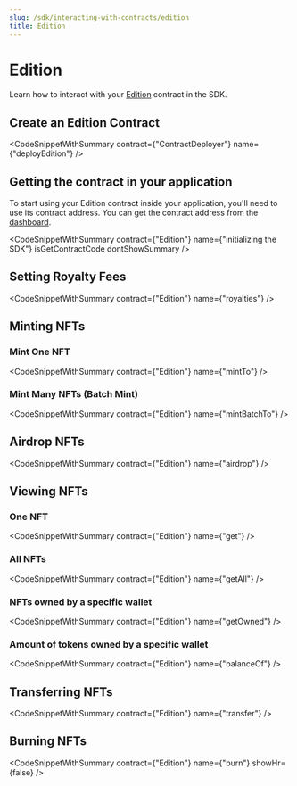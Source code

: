 ```yaml
---
slug: /sdk/interacting-with-contracts/edition
title: Edition
---
```



# Edition

Learn how to interact with your [Edition](/pre-built-contracts/edition) contract in the SDK.

## Create an Edition Contract

<CodeSnippetWithSummary contract={"ContractDeployer"} name={"deployEdition"} />

## Getting the contract in your application

To start using your Edition contract inside your application, you'll need to use its contract address. You can get the contract address from the [dashboard](https://thirdweb.com/dashboard).

<CodeSnippetWithSummary
  contract={"Edition"}
  name={"initializing the SDK"}
  isGetContractCode
  dontShowSummary
/>

## Setting Royalty Fees

<CodeSnippetWithSummary contract={"Edition"} name={"royalties"} />

## Minting NFTs

### Mint One NFT

<CodeSnippetWithSummary contract={"Edition"} name={"mintTo"} />

### Mint Many NFTs (Batch Mint)

<CodeSnippetWithSummary contract={"Edition"} name={"mintBatchTo"} />

## Airdrop NFTs

<CodeSnippetWithSummary contract={"Edition"} name={"airdrop"} />

## Viewing NFTs

### One NFT

<CodeSnippetWithSummary contract={"Edition"} name={"get"} />

### All NFTs

<CodeSnippetWithSummary contract={"Edition"} name={"getAll"} />

### NFTs owned by a specific wallet

<CodeSnippetWithSummary contract={"Edition"} name={"getOwned"} />

### Amount of tokens owned by a specific wallet

<CodeSnippetWithSummary contract={"Edition"} name={"balanceOf"} />

## Transferring NFTs

<CodeSnippetWithSummary contract={"Edition"} name={"transfer"} />

## Burning NFTs

<CodeSnippetWithSummary contract={"Edition"} name={"burn"} showHr={false} />
